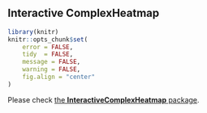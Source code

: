 <!--
%\VignetteEngine{knitr}
%\VignetteIndexEntry{Interactive ComplexHeatmap}
-->

Interactive ComplexHeatmap
----------------------------


```r
library(knitr)
knitr::opts_chunk$set(
    error = FALSE,
    tidy  = FALSE,
    message = FALSE,
    warning = FALSE,
    fig.align = "center"
)
```

Please check [the **InteractiveComplexHeatmap** package](https://github.com/jokergoo/InteractiveComplexHeatmap).
